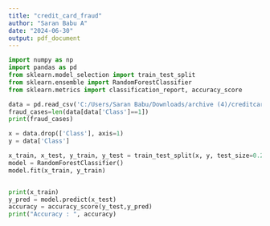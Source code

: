 ---
title: "credit_card_fraud"
author: "Saran Babu A"
date: "2024-06-30"
output: pdf_document
---

```{python}
import numpy as np
import pandas as pd
from sklearn.model_selection import train_test_split
from sklearn.ensemble import RandomForestClassifier
from sklearn.metrics import classification_report, accuracy_score 

```



```{python}
data = pd.read_csv('C:/Users/Saran Babu/Downloads/archive (4)/creditcard.csv')
fraud_cases=len(data[data['Class']==1])
print(fraud_cases)

```
```{python}

x = data.drop(['Class'], axis=1)
y = data['Class']

x_train, x_test, y_train, y_test = train_test_split(x, y, test_size=0.2, random_state=42)
model = RandomForestClassifier()
model.fit(x_train, y_train)


print(x_train)
y_pred = model.predict(x_test)
accuracy = accuracy_score(y_test,y_pred)
print("Accuracy : ", accuracy)
```


